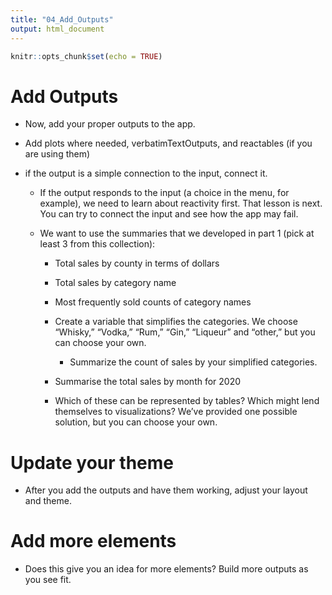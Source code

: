 ```yaml
---
title: "04_Add_Outputs"
output: html_document
---
```


```r
knitr::opts_chunk$set(echo = TRUE)
```

# Add Outputs

-   Now, add your proper outputs to the app.

-   Add plots where needed, verbatimTextOutputs, and reactables (if you are using them)

-   if the output is a simple connection to the input, connect it.

    -   If the output responds to the input (a choice in the menu, for example), we need to learn about reactivity first. That lesson is next. You can try to connect the input and see how the app may fail.

    -   We want to use the summaries that we developed in part 1 (pick at least 3 from this collection):

        -   Total sales by county in terms of dollars

        -   Total sales by category name

        -   Most frequently sold counts of category names

        -   Create a variable that simplifies the categories. We choose "Whisky," "Vodka," "Rum," "Gin," "Liqueur" and "other," but you can choose your own.

            -   Summarize the count of sales by your simplified categories.

        -   Summarise the total sales by month for 2020

        -   Which of these can be represented by tables? Which might lend themselves to visualizations? We've provided one possible solution, but you can choose your own.

# Update your theme

-   After you add the outputs and have them working, adjust your layout and theme.

# Add more elements

-   Does this give you an idea for more elements? Build more outputs as you see fit.
